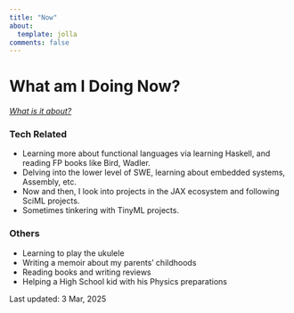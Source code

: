 ```yaml
---
title: "Now"
about:
  template: jolla
comments: false
---
```


# What am I Doing Now?

[_What is it about?_](https://sive.rs/now2)

### Tech Related
- Learning more about functional languages via learning Haskell, and reading FP books like Bird, Wadler.
- Delving into the lower level of SWE, learning about embedded systems, Assembly, etc.
- Now and then, I look into projects in the JAX ecosystem and following SciML projects.
- Sometimes tinkering with TinyML projects.

### Others
- Learning to play the ukulele
- Writing a memoir about my parents' childhoods
- Reading books and writing reviews
- Helping a High School kid with his Physics preparations

Last updated: 3 Mar, 2025
